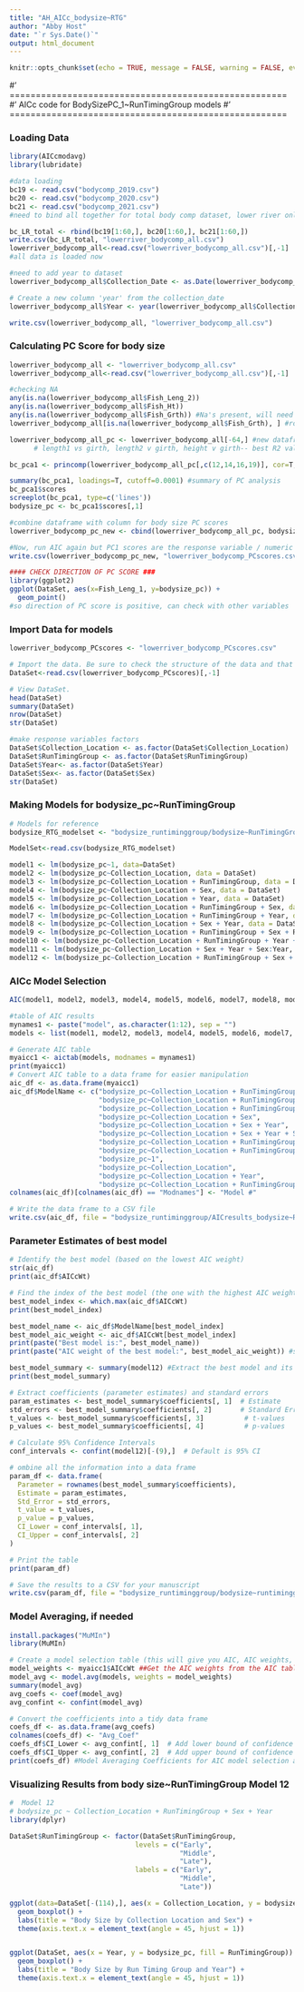 ```yaml
---
title: "AH_AICc_bodysize~RTG"
author: "Abby Host"
date: "`r Sys.Date()`"
output: html_document
---
```


```r
knitr::opts_chunk$set(echo = TRUE, message = FALSE, warning = FALSE, eval = TRUE)
```

#' =====================================================
#' AICc code for BodySizePC_1~RunTimingGroup models
#' =====================================================

### Loading Data
```r
library(AICcmodavg)
library(lubridate)

#data loading
bc19 <- read.csv("bodycomp_2019.csv")
bc20 <- read.csv("bodycomp_2020.csv")
bc21 <- read.csv("bodycomp_2021.csv")
#need to bind all together for total body comp dataset, lower river only

bc_LR_total <- rbind(bc19[1:60,], bc20[1:60,], bc21[1:60,])
write.csv(bc_LR_total, "lowerriver_bodycomp_all.csv")
lowerriver_bodycomp_all<-read.csv("lowerriver_bodycomp_all.csv")[,-1]
#all data is loaded now

#need to add year to dataset
lowerriver_bodycomp_all$Collection_Date <- as.Date(lowerriver_bodycomp_all$Collection_Date)

# Create a new column 'year' from the collection_date
lowerriver_bodycomp_all$Year <- year(lowerriver_bodycomp_all$Collection_Date)

write.csv(lowerriver_bodycomp_all, "lowerriver_bodycomp_all.csv")

```


### Calculating PC Score for body size
```r
lowerriver_bodycomp_all <- "lowerriver_bodycomp_all.csv"
lowerriver_bodycomp_all<-read.csv("lowerriver_bodycomp_all.csv")[,-1]

#checking NA
any(is.na(lowerriver_bodycomp_all$Fish_Leng_2))
any(is.na(lowerriver_bodycomp_all$Fish_Ht))
any(is.na(lowerriver_bodycomp_all$Fish_Grth)) #Na's present, will need to omit them for PC score
lowerriver_bodycomp_all[is.na(lowerriver_bodycomp_all$Fish_Grth), ] #row 64 has NA, remove for PC

lowerriver_bodycomp_all_pc <- lowerriver_bodycomp_all[-64,] #new dataframe with no NA's for bodysize metrics
      # length1 vs girth, length2 v girth, height v girth-- best R2 value and estimate girth for missing value

bc_pca1 <- princomp(lowerriver_bodycomp_all_pc[,c(12,14,16,19)], cor=T, scores=T, covmat = NULL) #should work now without any NAs

summary(bc_pca1, loadings=T, cutoff=0.0001) #summary of PC analysis
bc_pca1$scores
screeplot(bc_pca1, type=c('lines'))
bodysize_pc <- bc_pca1$scores[,1]

#combine dataframe with column for body size PC scores
lowerriver_bodycomp_pc_new <- cbind(lowerriver_bodycomp_all_pc, bodysize_pc) 

#Now, run AIC again but PC1 scores are the response variable / numeric
write.csv(lowerriver_bodycomp_pc_new, "lowerriver_bodycomp_PCscores.csv")

#### CHECK DIRECTION OF PC SCORE ###
library(ggplot2)
ggplot(DataSet, aes(x=Fish_Leng_1, y=bodysize_pc)) +
  geom_point()
#so direction of PC score is positive, can check with other variables
```


### Import Data for models
```r
lowerriver_bodycomp_PCscores <- "lowerriver_bodycomp_PCscores.csv"

# Import the data. Be sure to check the structure of the data and that R is reading continuous and categorical variables appropriately.
DataSet<-read.csv(lowerriver_bodycomp_PCscores)[,-1]

# View DataSet.
head(DataSet)
summary(DataSet)
nrow(DataSet)
str(DataSet)

#make response variables factors
DataSet$Collection_Location <- as.factor(DataSet$Collection_Location) 
DataSet$RunTimingGroup <- as.factor(DataSet$RunTimingGroup)
DataSet$Year<- as.factor(DataSet$Year)
DataSet$Sex<- as.factor(DataSet$Sex)
str(DataSet)

```

### Making Models for bodysize_pc~RunTimingGroup
```r
# Models for reference
bodysize_RTG_modelset <- "bodysize_runtiminggroup/bodysize~RunTimingGroup_modelset.csv"

ModelSet<-read.csv(bodysize_RTG_modelset)

model1 <- lm(bodysize_pc~1, data=DataSet)
model2 <- lm(bodysize_pc~Collection_Location, data = DataSet)
model3 <- lm(bodysize_pc~Collection_Location + RunTimingGroup, data = DataSet)
model4 <- lm(bodysize_pc~Collection_Location + Sex, data = DataSet)
model5 <- lm(bodysize_pc~Collection_Location + Year, data = DataSet)
model6 <- lm(bodysize_pc~Collection_Location + RunTimingGroup + Sex, data = DataSet)
model7 <- lm(bodysize_pc~Collection_Location + RunTimingGroup + Year, data = DataSet)
model8 <- lm(bodysize_pc~Collection_Location + Sex + Year, data = DataSet)
model9 <- lm(bodysize_pc~Collection_Location + RunTimingGroup + Sex + RunTimingGroup:Sex, data = DataSet)
model10 <- lm(bodysize_pc~Collection_Location + RunTimingGroup + Year + RunTimingGroup:Year, data = DataSet)
model11 <- lm(bodysize_pc~Collection_Location + Sex + Year + Sex:Year, data = DataSet)
model12 <- lm(bodysize_pc~Collection_Location + RunTimingGroup + Sex + Year, data = DataSet)
```

### AICc Model Selection
```r
AIC(model1, model2, model3, model4, model5, model6, model7, model8, model9, model10, model11, model12)

#table of AIC results
mynames1 <- paste("model", as.character(1:12), sep = "")
models <- list(model1, model2, model3, model4, model5, model6, model7, model8, model9, model10, model11, model12)

# Generate AIC table
myaicc1 <- aictab(models, modnames = mynames1)
print(myaicc1)
# Convert AIC table to a data frame for easier manipulation
aic_df <- as.data.frame(myaicc1)
aic_df$ModelName <- c("bodysize_pc~Collection_Location + RunTimingGroup + Sex + Year",
                      "bodysize_pc~Collection_Location + RunTimingGroup + Sex",
                      "bodysize_pc~Collection_Location + RunTimingGroup + Sex + RunTimingGroup:Sex", 
                      "bodysize_pc~Collection_Location + Sex", 
                      "bodysize_pc~Collection_Location + Sex + Year",
                      "bodysize_pc~Collection_Location + Sex + Year + Sex:Year", 
                      "bodysize_pc~Collection_Location + RunTimingGroup + Year",
                      "bodysize_pc~Collection_Location + RunTimingGroup", 
                      "bodysize_pc~1", 
                      "bodysize_pc~Collection_Location", 
                      "bodysize_pc~Collection_Location + Year", 
                      "bodysize_pc~Collection_Location + RunTimingGroup + Year + RunTimingGroup:Year")
colnames(aic_df)[colnames(aic_df) == "Modnames"] <- "Model #"

# Write the data frame to a CSV file
write.csv(aic_df, file = "bodysize_runtiminggroup/AICresults_bodysize~RunTimingGroup.csv", row.names = FALSE)

```
### Parameter Estimates of best model
```r

# Identify the best model (based on the lowest AIC weight)
str(aic_df)
print(aic_df$AICcWt)

# Find the index of the best model (the one with the highest AIC weight)
best_model_index <- which.max(aic_df$AICcWt)
print(best_model_index)

best_model_name <- aic_df$ModelName[best_model_index]
best_model_aic_weight <- aic_df$AICcWt[best_model_index]
print(paste("Best model is:", best_model_name))
print(paste("AIC weight of the best model:", best_model_aic_weight)) #so model 12 is the best model

best_model_summary <- summary(model12) #Extract the best model and its summary
print(best_model_summary)

# Extract coefficients (parameter estimates) and standard errors
param_estimates <- best_model_summary$coefficients[, 1]  # Estimate
std_errors <- best_model_summary$coefficients[, 2]       # Standard Error
t_values <- best_model_summary$coefficients[, 3]          # t-values
p_values <- best_model_summary$coefficients[, 4]          # p-values

# Calculate 95% Confidence Intervals
conf_intervals <- confint(model12)[-(9),]  # Default is 95% CI

# ombine all the information into a data frame
param_df <- data.frame(
  Parameter = rownames(best_model_summary$coefficients),
  Estimate = param_estimates,
  Std_Error = std_errors,
  t_value = t_values,
  p_value = p_values,
  CI_Lower = conf_intervals[, 1],
  CI_Upper = conf_intervals[, 2]
)

# Print the table
print(param_df)

# Save the results to a CSV for your manuscript
write.csv(param_df, file = "bodysize_runtiminggroup/bodysize~runtiminggroup_model12_ParamEstimates.csv", row.names = FALSE)

```

### Model Averaging, if needed
```r
install.packages("MuMIn")
library(MuMIn)

# Create a model selection table (this will give you AIC, AIC weights, etc.)
model_weights <- myaicc1$AICcWt ##Get the AIC weights from the AIC table
model_avg <- model.avg(models, weights = model_weights)
summary(model_avg)
avg_coefs <- coef(model_avg)
avg_confint <- confint(model_avg)

# Convert the coefficients into a tidy data frame
coefs_df <- as.data.frame(avg_coefs)
colnames(coefs_df) <- "Avg_Coef"
coefs_df$CI_Lower <- avg_confint[, 1]  # Add lower bound of confidence intervals
coefs_df$CI_Upper <- avg_confint[, 2]  # Add upper bound of confidence intervals
print(coefs_df) #Model Averaging Coefficients for AIC model selection approach with body size as response variable

```

### Visualizing Results from body size~RunTimingGroup Model 12

```r
#  Model 12
# bodysize_pc ~ Collection_Location + RunTimingGroup + Sex + Year
library(dplyr)

DataSet$RunTimingGroup <- factor(DataSet$RunTimingGroup,
                               levels = c("Early",
                                          "Middle",
                                          "Late"),
                               labels = c("Early",
                                          "Middle",
                                          "Late"))

ggplot(data=DataSet[-(114),], aes(x = Collection_Location, y = bodysize_pc, fill = Sex)) +
  geom_boxplot() +
  labs(title = "Body Size by Collection Location and Sex") +
  theme(axis.text.x = element_text(angle = 45, hjust = 1))


ggplot(DataSet, aes(x = Year, y = bodysize_pc, fill = RunTimingGroup)) +
  geom_boxplot() +
  labs(title = "Body Size by Run Timing Group and Year") +
  theme(axis.text.x = element_text(angle = 45, hjust = 1))

```